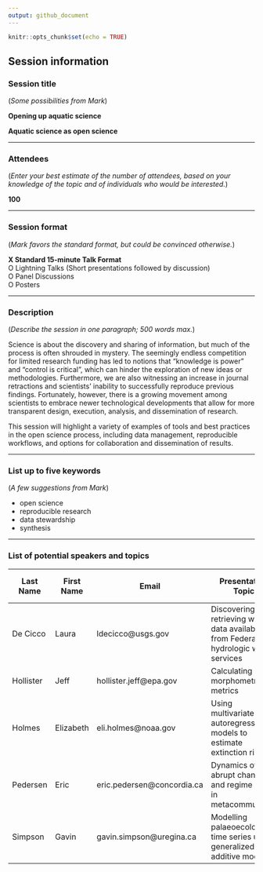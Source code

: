```yaml
---
output: github_document
---
```


```r
knitr::opts_chunk$set(echo = TRUE)
```

## Session information

### Session title

(_Some possibilities from Mark_)

__Opening up aquatic science__

__Aquatic science as open science__

***

### Attendees 

(_Enter your best estimate of the number of attendees, based on your knowledge of the topic and of individuals who would be interested._)

__100__


***

### Session format

(_Mark favors the standard format, but could be convinced otherwise._)

__X Standard 15-minute Talk Format__  
O Lightning Talks (Short presentations followed by discussion)  
O Panel Discussions  
O Posters  


***

### Description 

(_Describe the session in one paragraph; 500 words max._)

Science is about the discovery and sharing of information, but much of the process is often shrouded in mystery. The seemingly endless competition for limited research funding has led to notions that "knowledge is power" and "control is critical", which can hinder the exploration of new ideas or methodologies. Furthermore, we are also witnessing an increase in journal retractions and scientists’ inability to successfully reproduce previous findings. Fortunately, however, there is a growing movement among scientists to embrace newer technological developments that allow for more transparent design, execution, analysis, and dissemination of research. 

This session will highlight a variety of examples of tools and best practices in the open science process, including data management, reproducible workflows, and options for collaboration and dissemination of results.


***

### List up to five keywords

(_A few suggestions from Mark_)

* open science
* reproducible research
* data stewardship
* synthesis


***

### List of potential speakers and topics

| Last Name | First Name | Email | Presentation Topic | Tentative Title | Speaker invited? | Speaker tentatively confirmed? |
|-----------|------------|-------|--------------------|-----------------|:----------------:|:------------------------------:|
| De Cicco | Laura | ldecicco@usgs.gov | Discovering and retrieving water data available from Federal hydrologic web services | [tentative title] | N | N |
| Hollister | Jeff | hollister.jeff@epa.gov | Calculating lake morphometry metrics  | [tentative title] | N | N |
| Holmes | Elizabeth | eli.holmes@noaa.gov | Using multivariate autoregressive models to estimate extinction risks | [tentative title] | N | N |
| Pedersen | Eric | eric.pedersen@concordia.ca | Dynamics of abrupt change and regime shifts in metacommunities | [tentative title] | N | N |
| Simpson | Gavin | gavin.simpson@uregina.ca | Modelling palaeoecological time series using generalized additive models | [tentative title] | N | N |

